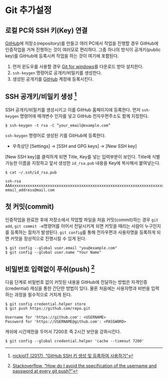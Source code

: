 
# Git 추가설정 {#git-korean}

## 로컬 PC와 SSH 키(Key) 연결 {#local-PC-ssh-keys}

[GitHub](https://github.com/)에 저장소(repository)를 만들고 여러 PC에서 작업을 진행할 경우 GitHub에 인증작업을 거쳐 진행하는 것이 여러모로 편리하다. 그중 하나의 방식이 공개키(public key)를 GitHub에 등록시켜 작업을 하는 것이 여기에 포함된다.

1. 먼저 윈도우를 사용할 경우 [Git for windows](https://gitforwindows.org/)를 다운로드 받아 설치한다. 
1. `ssh-keygen` 명령어로 공개키/비밀키를 생성한다.
1. 생성된 공개키를 [GitHub](https://github.com/) 계정에 등록시킨다.

## SSH 공개키/비밀키 생성 [^github-ssh] {#local-PC-ssh-keys-generate}

[^github-ssh]: [nickjoIT (2017), "GitHub SSH 키 생성 및 등록하여 사용하기"](https://nickjoit.tistory.com/94)

SSH 공개키/비밀키를 생성시키고 이를 GitHub 홈페이지에 등록한다. 
먼저 `ssh-keygen` 명령어에 매개변수 인자를 넣고 GitHub 전자우편주소도 함께 지정한다.


```
$ ssh-keygen -t rsa -C “your_email@example.com”
```

`ssh-keygen` 명령어로 생성된 키를 GitHub에 등록한다.

- 우측상단 [Settings] &rarr; [SSH and GPG keys] &rarr; [New SSH key]

[New SSH key]를 클릭하게 되면  Title, Key를 넣는 입력부분이 보인다.
Title에 식별가능한 이름을 지정하고 앞서 생성한 `id_rsa.pub` 내용을 Key에 복사해서 붙여넣는다.

```
$ cat ~/.ssh/id_rsa.pub

ssh-rsa AAAxxxxxxxxxxxxxxxxxxxxxxxxxxxxxxxxxxxxxxxxxxxxxxxxxxxxxxxxxxxxxxxxxxxxxxxxxxxxxxxxxxxxxxxxxxxxxxxxxxxxxxxxxxxxxxxxxxxxxxxxxxxxxxxxxxxxxxxxxxxxxxxxxxxxxxxxxxxxxxxxxxxxxxxxxxxxxxxxxxxxxxxxxxxxxxxxxxxxxxxxxxxxxxxxxxxxxxxxxxxxxxxxxxxxxxxxxxxxxxxxxxxxxxxxxxxxxxxxxxYxY9 email_address@mail.com
```

## 첫 커밋(commit) {#local-PC-ssh-keys-commit}

인증작업을 완료한 후에 저장소에서 작업할 파일을 처음 커밋(commit)하는 경우 `git add`, `git commit -m`명령어를 이어서 전달시키게 되면 커밋을 때리는 사람이 누구인지를 등록하는 절차가 발생된다. `git config`를 통해 전자우편과 사용자명을 등록하게 되면 커밋을 정상적으로 진행시킬 수 있게 된다.

```
$ git config --global user.email "you@example.com"
$ git config --global user.name "Your Name"
```


## 비밀번호 입력없이 푸쉬(push) [^github-without-password] {#local-PC-ssh-keys-push}

[^github-without-password]: [Stackoverflow, "How do I avoid the specification of the username and password at every git push?"](https://stackoverflow.com/questions/8588768/how-do-i-avoid-the-specification-of-the-username-and-password-at-every-git-push)

다음 단계로 비밀번호 없이 커밋된 내용을 GitHub에 전달하는 방법은 자격인증(credential) 캐싱을 통한 간단한 방법이 있다. 물론 처음에는 사용자명과 비번을 입력하는 과정을 필수적으로 거치게 된다.

```
$ git config credential.helper store
$ git push https://github.com/repo.git

Username for 'https://github.com': <USERNAME>
Password for 'https://USERNAME@github.com': <PASSWORD>
```

캐쉬에 시간제한을 두어서 7200초 즉 2시간 보안을 강화시킨다.

```
$ git config --global credential.helper 'cache --timeout 7200'
```



